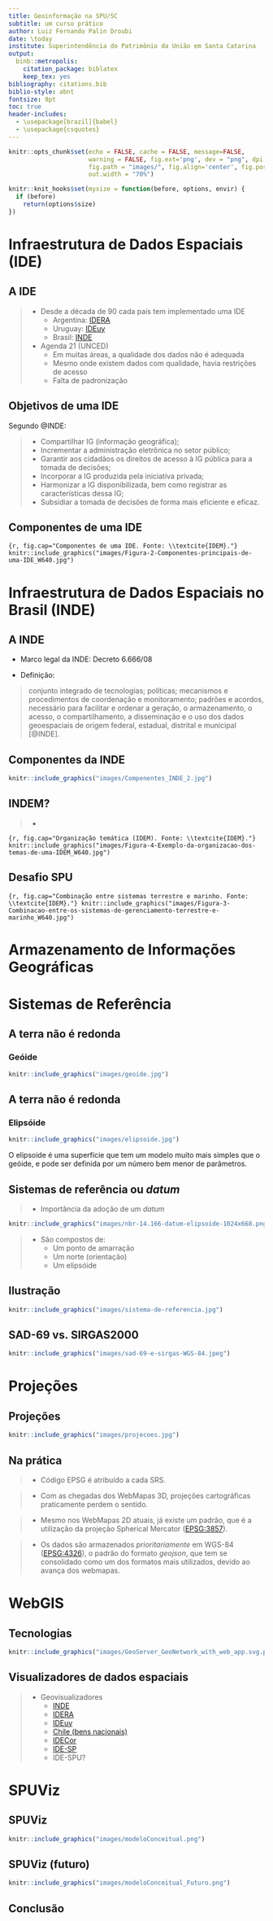```yaml
---
title: Geoinformação na SPU/SC
subtitle: um curso prático
author: Luiz Fernando Palin Droubi
date: \today
institute: Superintendência do Patrimônio da União em Santa Catarina
output:   
  binb::metropolis:
    citation_package: biblatex
    keep_tex: yes
bibliography: citations.bib
biblio-style: abnt
fontsize: 9pt
toc: true
header-includes:
  - \usepackage[brazil]{babel}
  - \usepackage{csquotes}
---
```


```r
knitr::opts_chunk$set(echo = FALSE, cache = FALSE, message=FALSE, 
                      warning = FALSE, fig.ext='png', dev = "png", dpi = 600,
                      fig.path = "images/", fig.align='center', fig.pos = "H",
                      out.width = "70%")

knitr::knit_hooks$set(mysize = function(before, options, envir) {
  if (before) 
    return(options$size)
})
```

# Infraestrutura de Dados Espaciais (IDE)

## A IDE

>- Desde a década de 90 cada país tem implementado uma IDE
>   + Argentina: [IDERA](https://www.idera.gob.ar/)
>   + Uruguay: [IDEuy](https://www.gub.uy/infraestructura-datos-espaciales/)
>   + Brasil: [INDE](https://www.inde.gov.br/)
>- Agenda 21 (UNCED)
>   + Em muitas áreas, a qualidade dos dados não é adequada
>   + Mesmo onde existem dados com qualidade, havia restrições de acesso
>   + Falta de padronização

## Objetivos de uma IDE

Segundo @INDE:

> - Compartilhar IG (informação geográfica);
> - Incrementar a administração eletrônica no setor público;
> - Garantir aos cidadãos os direitos de acesso à IG pública para a tomada de decisões;
> - Incorporar a IG produzida pela iniciativa privada;
> - Harmonizar a IG disponibilizada, bem como registrar as características dessa IG;
> - Subsidiar a tomada de decisões de forma mais eficiente e eficaz. 

## Componentes de uma IDE

```{r, fig.cap="Componentes de uma IDE. Fonte: \\textcite{IDEM}."}
knitr::include_graphics("images/Figura-2-Componentes-principais-de-uma-IDE_W640.jpg")
```

# Infraestrutura de Dados Espaciais no Brasil (INDE)

## A INDE

- Marco legal da INDE: Decreto 6.666/08

- Definição:

> conjunto integrado de tecnologias; políticas; mecanismos e procedimentos de
coordenação e monitoramento; padrões e acordos, necessário para facilitar e
ordenar a geração, o armazenamento, o acesso, o compartilhamento, a disseminação
e o uso dos dados geoespaciais de origem federal, estadual, distrital e
municipal [@INDE].

## Componentes da INDE

```r
knitr::include_graphics("images/Compenentes_INDE_2.jpg")
```

## INDEM?

>- \textcite{IDEM}

```{r, fig.cap="Organização temática (IDEM). Fonte: \\textcite{IDEM}."}
knitr::include_graphics("images/Figura-4-Exemplo-da-organizacao-dos-temas-de-uma-IDEM_W640.jpg")
```

## Desafio SPU

```{r, fig.cap="Combinação entre sistemas terrestre e marinho. Fonte: \\textcite{IDEM}."}
knitr::include_graphics("images/Figura-3-Combinacao-entre-os-sistemas-de-gerenciamento-terrestre-e-marinho_W640.jpg")
```

# Armazenamento de Informações Geográficas

# Sistemas de Referência

## A terra não é redonda

### Geóide

```r
knitr::include_graphics("images/geoide.jpg")
```

## A terra não é redonda

### Elipsóide

```r
knitr::include_graphics("images/elipsoide.jpg")
```

O elipsoide é uma superfície que tem um modelo muito mais simples que o geóide, 
e pode ser definida por um número bem menor de parâmetros.

## Sistemas de referência ou *datum* {.t}

>- Importância da adoção de um *datum*

```r
knitr::include_graphics("images/nbr-14.166-datum-elipsoide-1024x668.png")
```

>- São compostos de:
>   + Um ponto de amarração
>   + Um norte (orientação)
>   + Um elipsóide

## Ilustração

```r
knitr::include_graphics("images/sistema-de-referencia.jpg")
```

## SAD-69 vs. SIRGAS2000

```r
knitr::include_graphics("images/sad-69-e-sirgas-WGS-84.jpeg")
```

# Projeções 

## Projeções {.plain}

```r
knitr::include_graphics("images/projecoes.jpg")
```

## Na prática

> - Código EPSG é atribuído a cada SRS.

> - Com as chegadas dos WebMapas 3D, projeções cartográficas praticamente
perdem o sentido.

> - Mesmo nos WebMapas 2D atuais, já existe um padrão, que é a utilização
da projeção Spherical Mercator ([EPSG:3857](http://epsg.io/3857)).

> - Os dados são armazenados *prioritariamente* em WGS-84 
([EPSG:4326](http://epsg.io/4326)), o padrão do formato *geojson*, que tem se 
consolidado como um dos formatos mais utilizados, devido ao avança dos webmapas.



# WebGIS

## Tecnologias

```r
knitr::include_graphics("images/GeoServer_GeoNetwork_with_web_app.svg.png")
```


## Visualizadores de dados espaciais {.t}

>- Geovisualizadores
>   + [INDE](https://visualizador.inde.gov.br/)
>   + [IDERA](https://mapa.idera.gob.ar/)
>   + [IDEuy](https://www.gub.uy/infraestructura-datos-espaciales/publico/visualizador)
>   + [Chile (bens nacionais)](http://www.catastro.cl/)
>   + [IDECor](https://idecor.cba.gov.ar/)
>   + [IDE-SP](http://www.idesp.sp.gov.br/Visualizador)
>   + IDE-SPU?

# SPUViz

## SPUViz

```r
knitr::include_graphics("images/modeloConceitual.png")
```

## SPUViz (futuro)

```r
knitr::include_graphics("images/modeloConceitual_Futuro.png")
```

## Conclusão

\Huge\center \textsc\textbf{Obrigado!}

